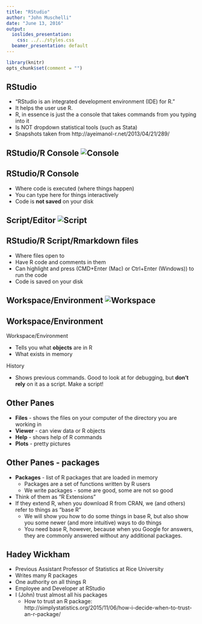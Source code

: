```yaml
---
title: "RStudio"
author: "John Muschelli"
date: "June 13, 2016"
output:
  ioslides_presentation:
    css: ../../styles.css
  beamer_presentation: default
---
```


```r
library(knitr)
opts_chunk$set(comment = "")
```

## RStudio

* "RStudio is an integrated development environment (IDE) for R."
* It helps the user use R.
* R, in essence is just the a console that takes commands from you typing into it
* Is NOT dropdown statistical tools (such as Stata)
* Snapshots taken from http://ayeimanol-r.net/2013/04/21/289/

## RStudio/R Console ![Console](r-rstudio-1-3-console.png)

## RStudio/R Console

* Where code is executed (where things happen)
* You can type here for things interactively
* Code is **not saved** on your disk


## Script/Editor ![Script](r-rstudio-1-3-script.png)

## RStudio/R Script/Rmarkdown files

* Where files open to
* Have R code and comments in them
* Can highlight and press (CMD+Enter (Mac) or Ctrl+Enter (Windows)) to run the code
* Code is saved on your disk

## Workspace/Environment ![Workspace](r-rstudio-1-ggplot-point-2.png)

## Workspace/Environment

Workspace/Environment

* Tells you what **objects** are in R
* What exists in memory

History

* Shows previous commands.  Good to look at for debugging, but **don't rely** on it as a script.  Make a script!

## Other Panes

* **Files** - shows the files on your computer of the directory you are working in
* **Viewer** - can view data or R objects
* **Help** - shows help of R commands
* **Plots** - pretty pictures


## Other Panes - packages

* **Packages** - list of R packages that are loaded in memory
    * Packages are a set of functions written by R users
    * We write packages - some are good, some are not so good
* Think of them as "R Extensions"
* If they extend R, when you download R from CRAN, we (and others) refer to things as "base R"
    * We will show you how to do some things in base R, but also show you some newer (and more intuitive) ways to do things
    * You need base R, however, because when you Google for answers, they are commonly answered without any additional packages.

## Hadey Wickham

* Previous Assistant Professor of Statistics at Rice University
* Writes many R packages
* One authority on all things R
* Employee and Developer at RStudio
* I (John) trust almost all his packages
    * How to trust an R package: http://simplystatistics.org/2015/11/06/how-i-decide-when-to-trust-an-r-package/

